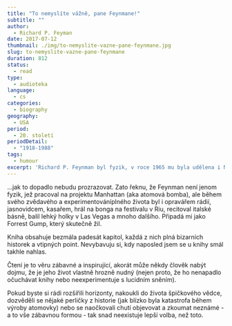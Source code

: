 ```yaml
---
title: "To nemyslíte vážně, pane Feynmane!"
subtitle: ""
author:
  - Richard P. Feyman
date: 2017-07-12
thumbnail: ./img/to-nemyslite-vazne-pane-feynmane.jpg
slug: to-nemyslite-vazne-pane-feynmane
duration: 812
status:
  - read
type:
  - audioteka
language:
  - cs
categories:
  - biography
geography:
  - USA
period:
  - 20. století
periodDetail:
  - "1918-1988"
tags:
  - humour
excerpt: 'Richard P. Feynman byl fyzik, v roce 1965 mu byla udělena i Nobelovka. Tu předává švédský král a historicky platilo pravidlo, že se k němu oceněný nesmí otočit zády. Feynman měl ale odpor k autoritám, ceremoniálům a okázalosti, proto chtěl cenu raději odmítnout. To však bylo neakceptovatelné. Tak si usmyslil, že pozpátku sice půjde, ale na tu absurditu poukáže tím, že pozpátku "vyhopká" do schodů&hellip;'
---
```


&hellip;jak to dopadlo nebudu prozrazovat. Zato řeknu, že Feynman není jenom fyzik, jež pracoval na projektu Manhattan (aka atomová bomba), ale během svého zvědavého a experimentováníplného života byl i opravářem rádií, jasnovidcem, kasařem, hrál na bonga na festivalu v Riu, recitoval italské básně, balil lehký holky v Las Vegas a mnoho dalšího. Připadá mi jako Forrest Gump, který skutečně žil.

Kniha obsahuje bezmála padesát kapitol, každá z nich plná bizarních historek a vtipných point. Nevybavuju si, kdy naposled jsem se u knihy smál takhle nahlas.

Čtení je to věru zábavné a inspirující, akorát může někdy člověk nabýt dojmu, že je jeho život vlastně hrozně nudný (nejen proto, že ho nenapadlo očuchávat knihy nebo neexperimentuje s lucidním sněním).

Pokud byste si rádi rozšířili horizonty, nakoukli do života špičkového vědce, dozvěděli se nějaké perličky z historie (jak blízko byla katastrofa během výroby atomovky) nebo se naočkovali chutí objevovat a zkoumat neznámé - a to vše zábavnou formou - tak snad neexistuje lepší volba, než toto.
